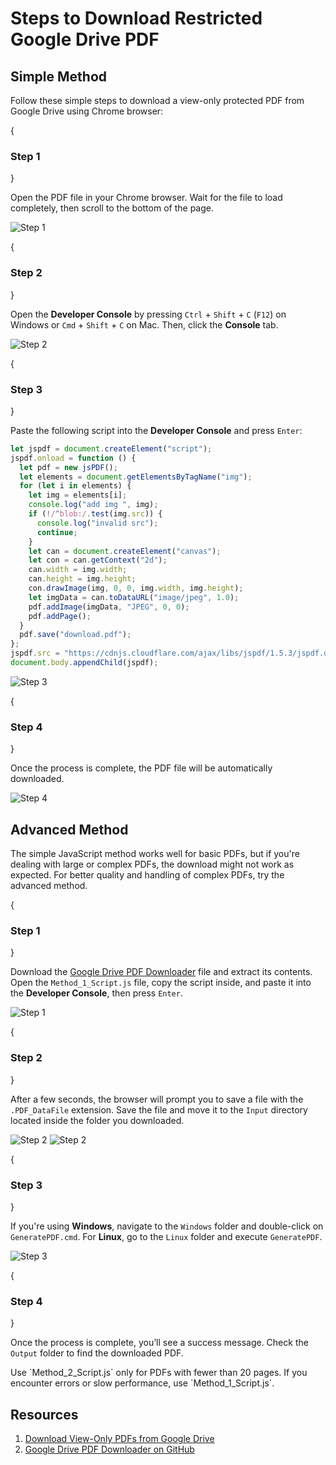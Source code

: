 
# Steps to Download Restricted Google Drive PDF

## Simple Method

Follow these simple steps to download a view-only protected PDF from Google Drive using Chrome browser:

<Steps>
{<h3>Step 1</h3>}

Open the PDF file in your Chrome browser. Wait for the file to load completely, then scroll to the bottom of the page.

![Step 1](/assets/230304_2057/01.png)

{<h3>Step 2</h3>}

Open the **Developer Console** by pressing `Ctrl` + `Shift` + `C` (`F12`) on Windows or `Cmd` + `Shift` + `C` on Mac. Then, click the **Console** tab.

![Step 2](/assets/230304_2057/02.png)

{<h3>Step 3</h3>}

Paste the following script into the **Developer Console** and press `Enter`:

```js copy
let jspdf = document.createElement("script");
jspdf.onload = function () {
  let pdf = new jsPDF();
  let elements = document.getElementsByTagName("img");
  for (let i in elements) {
    let img = elements[i];
    console.log("add img ", img);
    if (!/^blob:/.test(img.src)) {
      console.log("invalid src");
      continue;
    }
    let can = document.createElement("canvas");
    let con = can.getContext("2d");
    can.width = img.width;
    can.height = img.height;
    con.drawImage(img, 0, 0, img.width, img.height);
    let imgData = can.toDataURL("image/jpeg", 1.0);
    pdf.addImage(imgData, "JPEG", 0, 0);
    pdf.addPage();
  }
  pdf.save("download.pdf");
};
jspdf.src = "https://cdnjs.cloudflare.com/ajax/libs/jspdf/1.5.3/jspdf.debug.js";
document.body.appendChild(jspdf);
```

![Step 3](/assets/230304_2057/03.png)

{<h3>Step 4</h3>}

Once the process is complete, the PDF file will be automatically downloaded.

![Step 4](/assets/230304_2057/04.png)

</Steps>

## Advanced Method

The simple JavaScript method works well for basic PDFs, but if you're dealing with large or complex PDFs, the download might not work as expected. For better quality and handling of complex PDFs, try the advanced method.

<Steps>
{<h3>Step 1</h3>}

Download the [Google Drive PDF Downloader](https://github.com/zeltox/Google-Drive-PDF-Downloader/archive/refs/heads/master.zip) file and extract its contents. Open the `Method_1_Script.js` file, copy the script inside, and paste it into the **Developer Console**, then press `Enter`.

![Step 1](/assets/230304_2057/05.png)

{<h3>Step 2</h3>}

After a few seconds, the browser will prompt you to save a file with the `.PDF_DataFile` extension. Save the file and move it to the `Input` directory located inside the folder you downloaded.

![Step 2](/assets/230304_2057/06.png)
![Step 2](/assets/230304_2057/07.png)

{<h3>Step 3</h3>}

If you're using **Windows**, navigate to the `Windows` folder and double-click on `GeneratePDF.cmd`. For **Linux**, go to the `Linux` folder and execute `GeneratePDF`.

![Step 3](/assets/230304_2057/08.png)

{<h3>Step 4</h3>}

Once the process is complete, you’ll see a success message. Check the `Output` folder to find the downloaded PDF.

</Steps>

<Callout type="info" emoji="💡">
  Use `Method_2_Script.js` only for PDFs with fewer than 20 pages. If you encounter errors or slow performance, use `Method_1_Script.js`.
</Callout>

## Resources

1. [Download View-Only PDFs from Google Drive](https://bytesbin.com/download-view-only-pdf-google-drive)
2. [Google Drive PDF Downloader on GitHub](https://github.com/zeltox/Google-Drive-PDF-Downloader)

